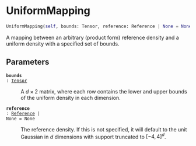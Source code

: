 # UniformMapping { #deep_tensor.UniformMapping }

```python
UniformMapping(self, bounds: Tensor, reference: Reference | None = None)
```

A mapping between an arbitrary (product form) reference density 
and a uniform density with a specified set of bounds.

## Parameters {.doc-section .doc-section-parameters}

<code>[**bounds**]{.parameter-name} [:]{.parameter-annotation-sep} [[Tensor](`torch.Tensor`)]{.parameter-annotation}</code>

:   A $d \times 2$ matrix, where each row contains the lower and  upper bounds of the uniform density in each dimension.

<code>[**reference**]{.parameter-name} [:]{.parameter-annotation-sep} [[Reference](`deep_tensor.references.Reference`) \| None]{.parameter-annotation} [ = ]{.parameter-default-sep} [None]{.parameter-default}</code>

:   The reference density. If this is not specified, it will  default to the unit Gaussian in $d$ dimensions with support  truncated to $[-4, 4]^{d}$.